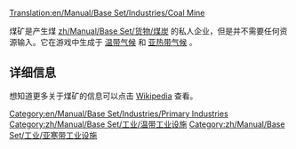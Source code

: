 [[Translation:en/Manual/Base Set/Industries/Coal Mine]]

{{zh/Manual/Base Set/Industries/工业设施|image=en/Manual/Base Set/Industries/Coalmine.png
|name=煤矿
|climates=[[zh/Manual/气候#wen-dai-qi-hou|温带气候]], [[zh/Manual/气候#ya-re-dai-qi-hou|亚热带气候]]。
|accepts=无
|produces=[[zh/Manual/Base Set/货物/煤炭]]
}}

煤矿是产生煤 [[zh/Manual/Base Set/货物/煤炭]] 的私人企业，但是并不需要任何资源输入。它在游戏中生成于 [[zh/Manual/气候#wen-dai-qi-hou|温带气候]] 和 [[zh/Manual/气候#ya-re-dai-qi-hou|亚热带气候]] 。

== 详细信息 ==
想知道更多关于煤矿的信息可以点击 [https://www.wikipedia.org/wiki/Coal_mining Wikipedia] 查看。

{{zh/Manual/Base Set/Industries/Navbox Industries}}

[[Category:en/Manual/Base Set/Industries/Primary Industries]]
[[Category:zh/Manual/Base Set/工业/温带工业设施]]
[[Category:zh/Manual/Base Set/工业/亚寒带工业设施]]